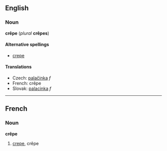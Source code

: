 ==English==
=== Noun ===
'''crêpe''' (''plural'' '''crêpes''')

====Alternative spellings====
*[[crepe]]

==== Translations ====
*Czech: [[palačinka]] ''f''
*French: crêpe
*Slovak: [[palacinka]] ''f''

----

==French==
===Noun===
'''crêpe'''

# [[crepe]], crêpe
